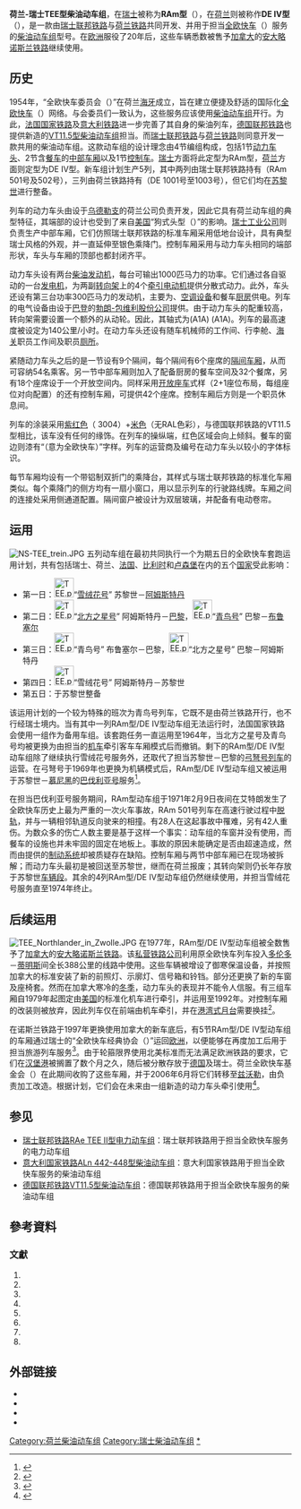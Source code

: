 {{NoteTA
|G1=交通
|1=zh:柴油动车组; zh-hans:内燃动车组; zh-hk:柴油列車; zh-tw:柴聯車;
|2=zh-tw:電聯車; zh-hk:電動列車; zh-cn:电力动车组;
|3=zh-hans:车辆段; zh-hk:鐵路車廠; zh-tw:機廠;
}}
{{鐵路車輛
|車輛名稱 =瑞士联邦铁路RAm TEE II型柴油动车组<br>荷兰铁路DE IV型柴油动车组
|公司色 = #C1121C
|圖像 = TEE 1984-4 Zwolle.jpg
|圖像說明 = 
|類型 = [[柴油动车组|柴油动车组]]
|原產國 = {{NED}}、{{SUI}}
|製造 = {{le|维克斯浦尔|Werkspoor}}、[[康美包|瑞士工业公司]]
|車輛編號 = [[荷兰铁路|NS]] DE IV 1001–1003<br>[[瑞士联邦铁路|SBB]] RAm 501–502
|製造年份 = 1957年
|投入服務 = 
|用戶 = [[荷兰铁路|荷兰铁路]]、[[瑞士联邦铁路|瑞士联邦铁路]]
|產量 = 5列
|昵称 = 
|編組 = 1M3T
|營運最高速度 = 140
|編組載客量 = 114人
|編組長度 = 98.06
|全闊 = 3,000
|全高 = 4,210
|編組總重量 = 228.8
|軌距 = 1,435
|輪徑 = 
|轉向架 = 
|電化方式 = 
|驅動裝置 = 2×RUHB 1616型柴油发动机
|牽引電動機 = 
|電動機輸出 = 
|編組輸出 = 1,350 kW
|牽引力 = 
}}
'''荷兰-瑞士TEE型柴油动车组'''，在[[瑞士|瑞士]]被称为'''RAm型'''（{{lang-de|'''RAm'''或'''RAm TEE I'''}}），在[[荷兰|荷兰]]则被称作'''DE IV型'''（{{lang-nl|'''DE IV'''}}），是一款由[[瑞士联邦铁路|瑞士联邦铁路]]与[[荷兰铁路|荷兰铁路]]共同开发、并用于担当[[全欧快车|全欧快车]]（{{lang|en|TEE}}）服务的[[柴油动车组|柴油动车组]]型号。在[[欧洲|欧洲]]服役了20年后，这些车辆悉数被售予[[加拿大|加拿大]]的[[安大略北地铁路|安大略诺斯兰铁路]]继续使用。

==历史==
1954年，“全欧快车委员会（{{lang|de|Trans-Europ-Express-Kommission}}）”在荷兰[[海牙|海牙]]成立，旨在建立便捷及舒适的国际化[[全欧快车|全欧快车]]（{{lang|en|TEE}}）网络。与会委员们一致认为，这些服务应该使用[[柴油动车组|柴油动车组]]开行{{sfn|Haydock|1996}}{{rp|pages=22–24}}。为此，[[法国国家铁路|法国国家铁路]]及[[意大利铁路|意大利铁路]]进一步完善了其自身的柴油列车，[[德国联邦铁路|德国联邦铁路]]也提供新造的[[德国联邦铁路VT11.5型柴油动车组|VT11.5型柴油动车组]]担当。而[[瑞士联邦铁路|瑞士联邦铁路]]与[[荷兰铁路|荷兰铁路]]则同意开发一款共用的柴油动车组。这款动车组的设计理念由4节编组构成，包括1节[[动车组动车|动力车头]]、2节含[[餐车|餐车]]的[[动车组拖车|中部车厢]]以及1节[[控制车|控制车]]。[[瑞士|瑞士]]方面将此定型为RAm型，[[荷兰|荷兰]]方面则定型为DE IV型。新车组计划生产5列，其中两列由瑞士联邦铁路持有（RAm 501号及502号），三列由荷兰铁路持有（DE 1001号至1003号），但它们均在[[苏黎世|苏黎世]]进行整备{{sfn|Mertens|Malaspina|2009}}{{rp|page=48}}。

列车的动力车头由设于[[乌德勒支|乌德勒支]]的荷兰公司{{le|维克斯浦尔|Werkspoor}}负责开发，因此它具有荷兰动车组的典型特征，其端部的设计也受到了来自[[美国|美国]]“狗式头型（{{lang|nl|Hondekoppen}}）”的影响。[[康美包|瑞士工业公司]]则负责生产中部车厢，它们仿照瑞士联邦铁路的标准车厢采用低地台设计，具有典型瑞士风格的外观，并一直延伸至银色乘降门。控制车厢采用与动力车头相同的端部形状，车头与车厢的顶部也都封闭齐平{{sfn|Mertens|Malaspina|2009}}{{rp|page=48}}。

动力车头设有两台[[柴油发动机|柴油发动机]]，每台可输出1000匹马力的功率。它们通过各自驱动的一台[[发电机|发电机]]，为两副[[转向架|转向架]]上的4个[[牵引电动机|牵引电动机]]提供分散式动力。此外，车头还设有第三台功率300匹马力的发动机，主要为{{link-de|整车电路|Bordnetz}}、[[空调|空调设备]]和餐车[[厨房|厨房]]供电。列车的电气设备由设于[[巴登_(瑞士)|巴登]]的[[勃朗-包维利股份公司|勃朗-包维利股份公司]]提供。由于动力车头的配重较高，转向架需要设置一个额外的从动轮。因此，其轴式为(A1A) (A1A)。列车的最高速度被设定为140公里/小时。在动力车头还设有随车机械师的工作间、行李舱、[[海关|海关]]职员工作间及职员[[厕所|厕所]]{{sfn|Goette|2008}}{{rp|page=52}}。

紧随动力车头之后的是一节设有9个隔间，每个隔间有6个座席的[[隔间车厢|隔间车厢]]，从而可容纳54名乘客。另一节中部车厢则加入了配备厨房的餐车空间及32个餐席，另有18个座席设于一个开放空间内。同样采用[[开放座车|开放座车]]式样（2+1座位布局，每组座位对向配置）的还有控制车厢，可提供42个座席。控制车厢后方则是一个职员休息间{{sfn|Goette|2008}}{{rp|page=53}}。

列车的涂装采用[[紫红色|紫红色]]（{{link-de|RAL|RAL-Farbe}} 3004）+[[米色|米色]]（无RAL色彩），与德国联邦铁路的VT11.5型相比，该车没有任何的缘饰。在列车的操纵端，红色区域会向上倾斜。餐车的窗边则漆有“{{lang|en|TRANS EUROP EXPRESS}}（意为全欧快车）”字样。列车的运营商及编号在动力车头以较小的字体标识。

每节车厢均设有一个带铝制双折门的乘降台，其样式与瑞士联邦铁路的标准化车厢类似。每个乘降门的侧方均有一扇小窗口，用以显示列车的行驶路线牌。车厢之间的连接处采用侧通道配置。隔间窗户被设计为双层玻璃，并配备有电动卷帘。

==运用==
[[File:NS-TEE_trein.JPG|thumb]]
五列动车组在最初共同执行一个为期五日的全欧快车套跑运用计划，共有包括瑞士、荷兰、[[法国|法国]]、[[比利时|比利时]]和[[卢森堡|卢森堡]]在内的五个[[国家|国家]]受此影响{{sfn|Van Oostrom|1997}}{{rp|page=123}}：
*第一日：[[File:TEE.png|35px]]“[[雪绒花号|雪绒花号]]” 苏黎世－[[阿姆斯特丹|阿姆斯特丹]]
*第二日：[[File:TEE.png|35px]]“[[北方之星号|北方之星号]]” 阿姆斯特丹－[[巴黎|巴黎]]，[[File:TEE.png|35px]]“[[青鸟号|青鸟号]]” 巴黎－[[布鲁塞尔|布鲁塞尔]]
*第三日：[[File:TEE.png|35px]]“青鸟号” 布鲁塞尔－巴黎，[[File:TEE.png|35px]]“北方之星号” 巴黎－阿姆斯特丹
*第四日：[[File:TEE.png|35px]]“雪绒花号” 阿姆斯特丹－苏黎世
*第五日：于苏黎世整备

该运用计划的一个较为特殊的班次为青鸟号列车，它既不是由荷兰铁路开行，也不行经瑞士境内。当有其中一列RAm型/DE IV型动车组无法运行时，法国国家铁路会使用一组{{link-fr|DEV Inox型车厢|Voiture DEV Inox|Inox型车底}}作为备用车组{{sfn|Franzke|Hajt|2007}}{{rp|page=99}}。该套跑任务一直运用至1964年，当北方之星号及青鸟号均被更换为由{{link-fr|TEE PBA型车厢|Voiture TEE PBA}}担当的[[铁路机车|机车]]牵引客车车厢模式后而撤销{{sfn|Van Oostrom|1997}}{{rp|page=140}}。剩下的RAm型/DE IV型动车组除了继续执行雪绒花号服务外，还取代了{{link-fr|X2720型柴油动车组|X 2720}}担当苏黎世－巴黎的[[弓弩号列车|弓弩号列车]]的运营。在弓弩号于1969年也更换为机辆模式后，RAm型/DE IV型动车组又被运用于苏黎世－[[慕尼黑|慕尼黑]]的[[巴伐利亚号|巴伐利亚号]]服务<ref>{{cite web |url=http://www.heinrich-hanke.de/eisenbahn/reisezuege/bavaria.htm |title=''Bavaria'' |work=heinrich-hanke.de |accessdate=2014-05-23 |archivedate=2014-08-24 |archiveurl=https://web.archive.org/web/20140824082712/http://www.heinrich-hanke.de/eisenbahn/reisezuege/bavaria.htm |deadurl=no |language=de }}</ref>。

在担当巴伐利亚号服务期间，RAm型动车组于1971年2月9日夜间在艾特朗发生了全欧快车历史上最为严重的一次火车事故，RAm 501号列车在高速行驶过程中[[脱轨|脱轨]]，并与一辆相邻轨道反向驶来的{{link-de|乌丁根型轨道车|Uerdinger Schienenbus}}相撞。有28人在这起事故中罹难，另有42人重伤{{sfn|Goette|2008}}{{rp|page=120}}{{sfn|Van Oostrum|1997}}{{rp|pages=155-159}}。为数众多的伤亡人数主要是基于这样一个事实：动车组的车窗并没有使用{{link-de|叠层玻璃|Verbundglas}}，而餐车的设施也并未牢固的固定在地板上。事故的原因未能确定是否由超速造成，然而由{{link-de|欧瑞康机械厂|Maschinenfabrik Oerlikon|}}提供的[[制动器|制动系统]]却被质疑存在缺陷。控制车厢与两节中部车厢已在现场被拆解；而动力车头最初是被回送至苏黎世，继而在荷兰报废；其转向架则仍长年存放于苏黎世[[车辆段_(铁路运输)|车辆段]]。其余的4列RAm型/DE IV型动车组仍然继续使用，并担当雪绒花号服务直至1974年终止{{sfn|Mertens|Malaspina|2007}}{{rp|pages=48-51}}。

==后续运用==
[[File:TEE_Northlander_in_Zwolle.JPG|thumb]]
在1977年，RAm型/DE IV型动车组被全数售予了[[加拿大|加拿大]]的[[安大略北地铁路|安大略诺斯兰铁路]]。该[[私營鐵路|私营铁路公司]]利用原全欧快车列车投入[[多伦多|多伦多]]－[[蒂明斯|蒂明斯]]间全长388公里的线路中使用{{sfn|Hollingsworth|Cook|1996}}{{rp|page=318}}。这些车辆被增设了御寒保温设备，并按照加拿大的标准安装了新的前照灯、示廓灯、信号箱和铃铛。部分还更换了新的车窗及座椅套。然而在加拿大寒冷的[[冬季|冬季]]，动力车头的表现并不能令人信服。有三组车厢自1979年起图定由[[美国|美国]]的标准化机车{{le|易安迪F系列柴油机车|EMD F-unit|易安迪FP7型}}进行牵引，并运用至1992年。对控制车厢的改装则被放弃，因此列车仅在前端由机车牵引，并在[[港湾式月台|港湾式月台]]需要换挂<ref>{{cite web |url=http://www.uwyo.edu/rgodby/trains/northlander.htm#history |title=''The Northlander TEE Trainset'' |work=The Northlander |accessdate=2014-05-23 |archivedate=2015-12-31 |archiveurl=https://web.archive.org/web/20151231094048/http://www.uwyo.edu/rgodby/trains/northlander.htm#history |language=en }}</ref>。

在诺斯兰铁路于1997年更换使用加拿大的新车底后，有5节RAm型/DE IV型动车组的车厢通过瑞士的“全欧快车经典协会（{{lang|de|TEE Classics}}）”运回[[欧洲|欧洲]]，以便能够在再度加工后用于担当旅游列车服务<ref>{{cite web |url=http://www.northlander.de/galery.htm |title=''Bildersammlung: Rückkehr nach Europa'' |work=Andreas Stirl |accessdate=2014-05-23 |archiveurl=https://web.archive.org/web/20131126110824/http://northlander.de/galery.htm |archivedate=2013-11-26 |language=de }}</ref>。由于轮箍限界使用北美标准而无法满足欧洲铁路的要求，它们在[[汉堡港|汉堡港]]被搁置了数个月之久，随后被分散存放于[[德国|德国]]及瑞士。荷兰全欧快车基金会（{{lang|nl|Stichting TEE Nederland}}）在此期间收购了这些车厢，并于2006年6月将它们转移至[[兹沃勒|兹沃勒]]，由{{link-en|NedTrain|NedTrain}}负责加工改造。根据计划，它们会在未来由一组新造的动力车头牵引使用<ref>{{cite web |url=http://www.stichtingtee.nl/nl/ons-doel |title=''Ons doel'' |work=Stichting Trans Europ Express Nederland |accessdate=2014-05-23 |archivedate=2014-05-23 |archiveurl=https://web.archive.org/web/20140523231045/http://www.stichtingtee.nl/nl/ons-doel |deadurl=no |language=nl }}</ref>。

==参见==
* [[瑞士联邦铁路RAe_TEE_II型电力动车组|瑞士联邦铁路RAe TEE II型电力动车组]]：瑞士联邦铁路用于担当全欧快车服务的电力动车组
* [[意大利国家铁路ALn_442-448型柴油动车组|意大利国家铁路ALn 442-448型柴油动车组]]：意大利国家铁路用于担当全欧快车服务的柴油动车组
* [[德国联邦铁路VT11.5型柴油动车组|德国联邦铁路VT11.5型柴油动车组]]：德国联邦铁路用于担当全欧快车服务的柴油动车组

==參考資料==
{{reflist}}

===文獻===
# {{cite web |first=David |last=Haydock |title=''The Second Demise of the TEE'' |date=1996-06-07|journal=Today's Railways |publisher=Platform 5 Publishing |location=Sheffield |issn=1354-2753 |pages=22–24 |language=en }}
# {{cite web |first=Maurice |last=Mertens |first2=Jean-Pierre |last2=Malaspina |title=''Die Geschichte des Trans Europ Express'' |publisher=alba |location=Düsseldorf |year=2009 |ISBN=978-3-87094-199-4 |language=de }}
# {{cite web |first=Peter |last=Goette |title=''TEE Züge in Deutschland'' |publisher=EK Verlag |location=Freiburg |year=2008 |ISBN=978-3-88255-698-8 |id=TEEDE |language=de }}
# {{cite web |first=Martin |last=Van Oostrom |title=''De Nederlands-Zwitserse TEE''|location=Utrecht |publisher=Uquilair |year=1997 |isbn=90-71513-28-9 |language=nl }}
# {{cite web |first=Jürgen |last=Franzke |first2=Jörg |last2=Hajt |title=''Das große TEE-Buch. 50 Jahre Trans-Europ-Express'' |publisher=Heel Verlag |location=Königswinter |year=2007 |ISBN=978-3-89880-305-2 |language=de }}
# {{cite web |first=Peter |last=Goette |title=''TEE Züge in Deutschland'' |publisher=EK Verlag |location=Freiburg |year=2008 |ISBN=978-3-88255-698-8 |id=TEEDE |language=de }}
# {{cite web |first=Maurice |last=Mertens |first2=Jean-Pierre |last2=Malaspina |title=''La Légende des Trans Europ Express'' |publisher=LR Presse |location=Vannes |year=2007 |ISBN=978-29-036514-5-9 |id=TEEFR |language=fr }}
# {{cite web |first=Brian |last=Hollingsworth |first2=Arthur F. |last2=Cook |title=''Das Handbuch der Lokomotiven'' |publisher=Weltbild Verlag |location=Augsburg |year=1996 |ISBN=3-86047-138-4 |language=de }}

==外部链接==
{{Commonscat|NS DE4 / SBB RAm}}
* {{cite web |url=http://uwacadweb.uwyo.edu/RGodby/trains/northlander.htm |title=列车在安大略诺斯兰铁路的运用报道 |archiveurl=https://web.archive.org/web/20070313043123/http://uwacadweb.uwyo.edu/RGodby/trains/northlander.htm |archivedate=2007-03-13 |language=en }}
* {{cite web |url=http://northlander.de/ |title=列车重返欧洲的报道 |archiveurl=https://web.archive.org/web/20090130132656/http://northlander.de/ |archivedate=2009-01-30 |language=de }}
* {{cite web |url=http://www.tee-classics.ch/ |title=瑞士全欧快车经典协会主页 |archiveurl=https://web.archive.org/web/20210718100421/http://www.tee-classics.ch/ |archivedate=2021-07-18 |language=de |deadurl=no }}
* {{cite web |url=http://www.stichtingtee.nl/ |title=荷兰全欧快车基金会主页 |archiveurl=https://web.archive.org/web/20210509212634/http://www.stichtingtee.nl/ |archivedate=2014-02-09 |language=nl |deadurl=no }}

[[Category:荷兰柴油动车组|Category:荷兰柴油动车组]]
[[Category:瑞士柴油动车组|Category:瑞士柴油动车组]]
[[Category:全欧快车|*]]